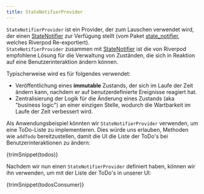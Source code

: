 ```yaml
---
title: StateNotifierProvider
---
```



`StateNotifierProvider` ist ein Provider, der zum Lauschen verwendet wird, der einen
[StateNotifier] zur Verfügung stellt (vom Paket [state_notifier], welches Riverpod Re-exportiert).  
`StateNotifierProvider` zusammen mit [StateNotifier] ist die von Riverpod empfohlene Lösung für 
die Verwaltung von Zuständen, die sich in Reaktion auf eine Benutzerinteraktion ändern können.

Typischerweise wird es für folgendes verwendet:

- Veröffentlichung eines **immutable** Zustands, der sich im Laufe der Zeit ändern kann, nachdem 
  er auf benutzerdefinierte Ereignisse reagiert hat.
- Zentralisierung der Logik für die Änderung eines Zustands (aka "business logic") an einer 
  einzigen Stelle, wodurch die Wartbarkeit im Laufe der Zeit verbessert wird.


Als Anwendungsbeispiel könnten wir `StateNotifierProvider` verwenden, um eine ToDo-Liste zu 
implementieren. Dies würde uns erlauben, Methoden wie `addTodo` bereitzustellen, damit die UI 
die Liste der ToDo's bei Benutzerinteraktionen zu ändern:

<CodeBlock>{trimSnippet(todos)}</CodeBlock>

Nachdem wir nun einen `StateNotifierProvider` definiert haben, können wir ihn verwenden, 
um mit der Liste der ToDo's in unserer UI:

<CodeBlock>{trimSnippet(todosConsumer)}</CodeBlock>

[state_notifier]: https://pub.dev/packages/state_notifier
[statenotifier]: https://pub.dev/documentation/state_notifier/latest/state_notifier/StateNotifier-class.html
[provider]: ./provider
[futureprovider]: ./future_provider
